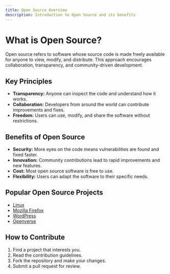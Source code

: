 ```yaml
---
title: Open Source Overview
description: Introduction to Open Source and its benefits
---
```


# What is Open Source?

Open source refers to software whose source code is made freely available for anyone to view, modify, and distribute. This approach encourages collaboration, transparency, and community-driven development.

## Key Principles

- **Transparency:** Anyone can inspect the code and understand how it works.
- **Collaboration:** Developers from around the world can contribute improvements and fixes.
- **Freedom:** Users can use, modify, and share the software without restrictions.

## Benefits of Open Source

- **Security:** More eyes on the code means vulnerabilities are found and fixed faster.
- **Innovation:** Community contributions lead to rapid improvements and new features.
- **Cost:** Most open source software is free to use.
- **Flexibility:** Users can adapt the software to their specific needs.

## Popular Open Source Projects

- [Linux](https://www.linux.org/)
- [Mozilla Firefox](https://www.mozilla.org/firefox/)
- [WordPress](https://wordpress.org/)
- [Openverse](https://openverse.org/)

## How to Contribute

1. Find a project that interests you.
2. Read the contribution guidelines.
3. Fork the repository and make your changes.
4. Submit a pull request for review.

<Cards>
  <Card title="Learn more about Openverse" href="https://openverse.org/" />
  <Card title="Open Source Guide" href="https://opensource.guide/" />
</Cards>